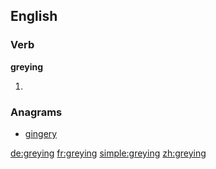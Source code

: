 ==English==

===Verb===
'''greying'''

# {{present participle of|grey}}

===Anagrams===
* [[gingery#English|gingery]]

[[de:greying]]
[[fr:greying]]
[[simple:greying]]
[[zh:greying]]